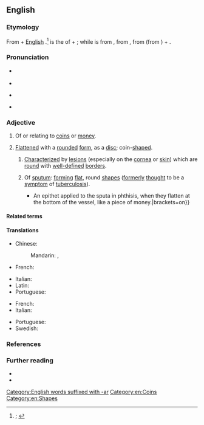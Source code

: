 ==English==
{{was wotd|2022|January|11}}

===Etymology===
{{multiple images
|direction = vertical
|image1 = Early medieval, Enamelled nummular brooch (FindID 839240).jpg
|caption1 = A nummular ''(sense 2)'' or [[coin#Noun|coin]]-[[shaped#Adjective|shaped]] [[brooch#Noun|brooch]] [[date#Verb|dating]] to 900–1100 {{C.E.}} [[unearth]]ed in [[Oxfordshire]], [[England]], [[United Kingdom]].
|image2 = هذه بعض من اعراض المرض 2014-05-10 15-42.jpg
|caption2 = Nummular [[dermatitis]] ''(sense 2.1)'', a [[skin#Noun|skin]] [[inflammation]], is [[characterize]]d by coin-shaped [[lesion#Noun|lesions]].
}}

{{root|en|ine-pro|*nem-}}
From {{der|en|la|nummulus|t=(small amount of) money}} + [[w:English language|English]] {{m|en|-ar|pos={{glossary|suffix}} forming {{glossary|adjective}}s with the sense ‘of, pertaining to, or near’}}.<ref>{{R:OED Online|pos=adj|id=129155|date=December 2021|nodot=1}}; {{R:Lexico|pos=adj}}</ref> {{m|la||Nummulus}} is the {{glossary|diminutive}} of {{m|la|nummus|t=a coin; piece of money}} + {{m|la|-ulus|pos=diminutive suffix}}; while {{m|la||nummus}} is from {{der|en|grc-dor|νοῦμμος}}, from {{der|en|grc|νόμος|t=kind of coin}}, from {{m|grc|νέμω|t=to deal out, dispense, distribute}} (from {{der|en|ine-pro|*nem-|t=to distribute; to give; to take}}) + {{m|grc|-ος|pos=suffix forming {{glossary|noun}}s}}.

===Pronunciation===
* {{a|RP}} {{IPA|en|/ˈnʌmjʊlə/}}
* {{audio|en|LL-Q1860 (eng)-Vealhurl-nummular.wav|Audio (Southern England)}}
* {{a|GA}} {{IPA|en|/ˈnʌmjʊlɚ/}}
* {{hyphenation|en|num|mul|ar}}

===Adjective===
{{en-adj}}

# {{lb|en|obsolete|rare}} Of or relating to [[coin#Noun|coins]] or [[money]].
#: {{synonyms|en|monetary|numismatic|nummary|nummulary}}
# {{lb|en|by extension}} [[flattened#Adjective|Flattened]] with a [[rounded#Adjective|rounded]] [[form#Noun|form]], as a [[disc#Noun|disc]]; coin-[[shaped#Adjective|shaped]].
#: {{synonyms|en|coinlike}}
## {{lb|en|pathology}} [[characterize|Characterized]] by [[lesion#Noun|lesions]] (especially on the [[cornea]] or [[skin#Noun|skin]]) which are [[round#Adjective|round]] with [[well-defined]] [[border#Noun|borders]].
## {{lb|en|pathology|obsolete}} Of [[sputum]]: [[form#Verb|forming]] [[flat#Adjective|flat]], round [[shape#Noun|shapes]] ([[formerly]] [[think#Verb|thought]] to be a [[symptom]] of [[tuberculosis]]).
##: {{synonyms|en|q1=obsolete, rare|nummulary|q2=obsolete|nummulated}}
##* {{RQ:Dunglison Medical Lexicon|entry=NUMMULAR|page=421|column=2|passage='''NUMMULAR''' {{...}} An epithet applied to the sputa in phthisis, when they flatten at the bottom of the vessel, like a piece of money.|brackets=on}}

====Related terms====
{{col3|en
|nummary
|[[nummulary]] {{qualifier|obsolete or rare}}
|[[nummulated]] {{qualifier|adjective|obsolete}}
|nummulation
|[[nummuline]] {{qualifier|obsolete}}
|nummulite
|nummulitic
|nummulitid
|nummus
}}

====Translations====
{{trans-top|flattened with a rounded form; coin-shaped}}
* Chinese:
*: Mandarin: {{t|cmn|[[硬幣]][[形]][[的]]}}, {{t|cmn|[[硬币]][[形]][[的]]|tr=yìngbìxíngde}}
* French: {{t+|fr|nummulaire}}
{{trans-mid}}
* Italian: {{t|it|nummulare}}
* Latin: {{t|la|nummulāris}}
* Portuguese: {{t|pt|numular}}
{{trans-bottom}}

{{trans-top|characterized by lesions which are round with well-defined borders}}
* French: {{t+|fr|nummulaire}}
* Italian: {{t|it|nummulare}}
{{trans-mid}}
* Portuguese: {{t|pt|numular}}
* Swedish: {{t|sv|nummulär}}
{{trans-bottom}}

===References===
<references/>

===Further reading===
* {{pedia|coin}}
* {{pedia|2=nummular (disambiguation)}}

[[Category:English words suffixed with -ar]]
[[Category:en:Coins]]
[[Category:en:Shapes]]
